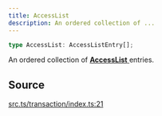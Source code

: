 ```yaml
---
title: AccessList
description: An ordered collection of ...
---
```


```ts
type AccessList: AccessListEntry[];
```

An ordered collection of [**AccessList** ](/content/type-aliases/AccessList.mdx) entries.

## Source

[src.ts/transaction/index.ts:21](https://github.com/dominant-strategies/quais-6.js/blob/3f482dd134064d41657ff7dc9ba8162f741c9c83/src.ts/transaction/index.ts#L21)
